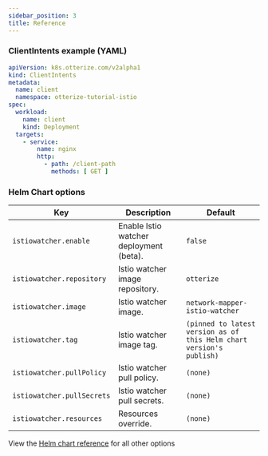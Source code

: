 ```yaml
---
sidebar_position: 3
title: Reference
---
```


### ClientIntents example (YAML)

```yaml
apiVersion: k8s.otterize.com/v2alpha1
kind: ClientIntents
metadata:
  name: client
  namespace: otterize-tutorial-istio
spec:
  workload:
    name: client
    kind: Deployment
  targets:
    - service:
        name: nginx
        http:
          - path: /client-path
            methods: [ GET ]
```


### Helm Chart options

| Key                        | Description                             | Default                        |
|----------------------------|-----------------------------------------|--------------------------------|
| `istiowatcher.enable`      | Enable Istio watcher deployment (beta). | `false`                        |
| `istiowatcher.repository`  | Istio watcher image repository.         | `otterize`                     |
| `istiowatcher.image`       | Istio watcher image.                    | `network-mapper-istio-watcher` |
| `istiowatcher.tag`         | Istio watcher image tag.                | `(pinned to latest version as of this Helm chart version's publish)`                       |
| `istiowatcher.pullPolicy`  | Istio watcher pull policy.              | `(none)`                       |
| `istiowatcher.pullSecrets` | Istio watcher pull secrets.             | `(none)`                       |
| `istiowatcher.resources`   | Resources override.                     | `(none)`                       |

View the [Helm chart reference](/reference/otterize-chart) for all other options